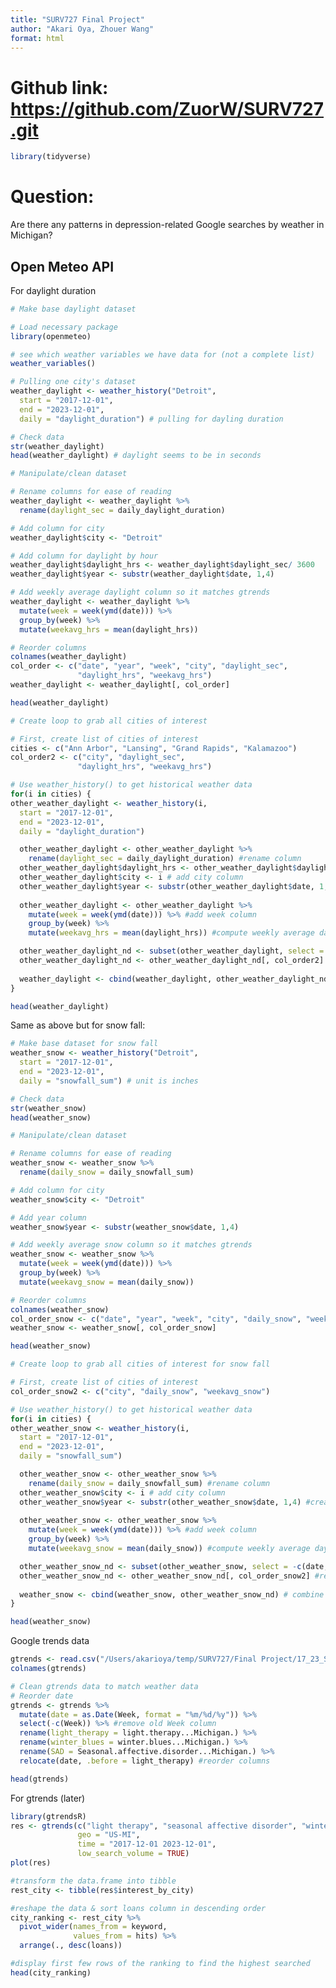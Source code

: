 ```yaml
---
title: "SURV727 Final Project"
author: "Akari Oya, Zhouer Wang"
format: html
---
```


# Github link: <https://github.com/ZuorW/SURV727.git>

```r
library(tidyverse)
```


# Question:
Are there any patterns in depression-related Google searches by weather in Michigan?

## Open Meteo API
For daylight duration
```r
# Make base daylight dataset

# Load necessary package
library(openmeteo)

# see which weather variables we have data for (not a complete list)
weather_variables()

# Pulling one city's dataset
weather_daylight <- weather_history("Detroit",
  start = "2017-12-01",
  end = "2023-12-01",
  daily = "daylight_duration") # pulling for dayling duration

# Check data
str(weather_daylight)
head(weather_daylight) # daylight seems to be in seconds
```

```r
# Manipulate/clean dataset

# Rename columns for ease of reading
weather_daylight <- weather_daylight %>% 
  rename(daylight_sec = daily_daylight_duration)

# Add column for city
weather_daylight$city <- "Detroit"

# Add column for daylight by hour
weather_daylight$daylight_hrs <- weather_daylight$daylight_sec/ 3600
weather_daylight$year <- substr(weather_daylight$date, 1,4)

# Add weekly average daylight column so it matches gtrends
weather_daylight <- weather_daylight %>% 
  mutate(week = week(ymd(date))) %>% 
  group_by(week) %>% 
  mutate(weekavg_hrs = mean(daylight_hrs))

# Reorder columns
colnames(weather_daylight)
col_order <- c("date", "year", "week", "city", "daylight_sec",
               "daylight_hrs", "weekavg_hrs")
weather_daylight <- weather_daylight[, col_order]

head(weather_daylight)
```

```r
# Create loop to grab all cities of interest

# First, create list of cities of interest
cities <- c("Ann Arbor", "Lansing", "Grand Rapids", "Kalamazoo")
col_order2 <- c("city", "daylight_sec",
               "daylight_hrs", "weekavg_hrs")

# Use weather_history() to get historical weather data
for(i in cities) {
other_weather_daylight <- weather_history(i,
  start = "2017-12-01",
  end = "2023-12-01",
  daily = "daylight_duration")

  other_weather_daylight <- other_weather_daylight %>% 
    rename(daylight_sec = daily_daylight_duration) #rename column
  other_weather_daylight$daylight_hrs <- other_weather_daylight$daylight_sec / 3600 #create daylight by hour column
  other_weather_daylight$city <- i # add city column
  other_weather_daylight$year <- substr(other_weather_daylight$date, 1,4) #create year column
  
  other_weather_daylight <- other_weather_daylight %>% 
    mutate(week = week(ymd(date))) %>% #add week column
    group_by(week) %>%  
    mutate(weekavg_hrs = mean(daylight_hrs)) #compute weekly average daylight hours

  other_weather_daylight_nd <- subset(other_weather_daylight, select = -c(date, year, week)) #remove repetitive columns
  other_weather_daylight_nd <- other_weather_daylight_nd[, col_order2] #reorder columns
  
  weather_daylight <- cbind(weather_daylight, other_weather_daylight_nd) # combine datasets
}

head(weather_daylight)

```




Same as above but for snow fall:
```r
# Make base dataset for snow fall
weather_snow <- weather_history("Detroit",
  start = "2017-12-01",
  end = "2023-12-01",
  daily = "snowfall_sum") # unit is inches

# Check data
str(weather_snow)
head(weather_snow)
```

```r
# Manipulate/clean dataset

# Rename columns for ease of reading
weather_snow <- weather_snow %>% 
  rename(daily_snow = daily_snowfall_sum)

# Add column for city
weather_snow$city <- "Detroit"

# Add year column
weather_snow$year <- substr(weather_snow$date, 1,4)

# Add weekly average snow column so it matches gtrends
weather_snow <- weather_snow %>% 
  mutate(week = week(ymd(date))) %>% 
  group_by(week) %>% 
  mutate(weekavg_snow = mean(daily_snow))

# Reorder columns
colnames(weather_snow)
col_order_snow <- c("date", "year", "week", "city", "daily_snow", "weekavg_snow")
weather_snow <- weather_snow[, col_order_snow]

head(weather_snow)
```

```r
# Create loop to grab all cities of interest for snow fall

# First, create list of cities of interest
col_order_snow2 <- c("city", "daily_snow", "weekavg_snow")

# Use weather_history() to get historical weather data
for(i in cities) {
other_weather_snow <- weather_history(i,
  start = "2017-12-01",
  end = "2023-12-01",
  daily = "snowfall_sum")

  other_weather_snow <- other_weather_snow %>% 
    rename(daily_snow = daily_snowfall_sum) #rename column
  other_weather_snow$city <- i # add city column
  other_weather_snow$year <- substr(other_weather_snow$date, 1,4) #create year column
  
  other_weather_snow <- other_weather_snow %>% 
    mutate(week = week(ymd(date))) %>% #add week column
    group_by(week) %>%  
    mutate(weekavg_snow = mean(daily_snow)) #compute weekly average daylight hours

  other_weather_snow_nd <- subset(other_weather_snow, select = -c(date, year, week)) #remove repetitive columns
  other_weather_snow_nd <- other_weather_snow_nd[, col_order_snow2] #reorder columns
  
  weather_snow <- cbind(weather_snow, other_weather_snow_nd) # combine datasets
}

head(weather_snow)
```



Google trends data
```r
gtrends <- read.csv("/Users/akarioya/temp/SURV727/Final Project/17_23_SearchFreqeuncies.csv", skip = 2) #allows third row to be column names
colnames(gtrends)
```

```r
# Clean gtrends data to match weather data
# Reorder date
gtrends <- gtrends %>% 
  mutate(date = as.Date(Week, format = "%m/%d/%y")) %>% 
  select(-c(Week)) %>% #remove old Week column
  rename(light_therapy = light.therapy...Michigan.) %>% 
  rename(winter_blues = winter.blues...Michigan.) %>% 
  rename(SAD = Seasonal.affective.disorder...Michigan.) %>% 
  relocate(date, .before = light_therapy) #reorder columns

head(gtrends)
```



















For gtrends (later)
```r

library(gtrendsR)
res <- gtrends(c("light therapy", "seasonal affective disorder", "winter blues"), 
               geo = "US-MI", 
               time = "2017-12-01 2023-12-01", 
               low_search_volume = TRUE)
plot(res)

#transform the data.frame into tibble
rest_city <- tibble(res$interest_by_city)

#reshape the data & sort loans column in descending order
city_ranking <- rest_city %>%
  pivot_wider(names_from = keyword, 
              values_from = hits) %>%
  arrange(., desc(loans))

#display first few rows of the ranking to find the highest searched
head(city_ranking)
```

